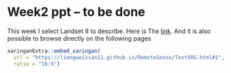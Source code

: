 # Week2 ppt -- to be done

This week I select Landset 8 to describe. Here is The [link](https://liangweixian11.github.io/RemoteSense/TestXRG.html#1). And it is also possible to browse directly on the following pages

```r
xaringanExtra::embed_xaringan(
  url = "https://liangweixian11.github.io/RemoteSense/TestXRG.html#1",
  ratio = "16:9")
```
